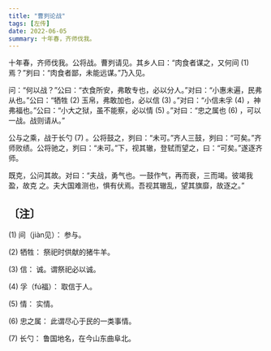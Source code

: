```yaml
---
title: "曹刿论战"
tags: [左传]
date: 2022-06-05
summary: 十年春，齐师伐我。
---
```


十年春，齐师伐我。公将战。曹刿请见。其乡人曰：“肉食者谋之，又何间 (1) 焉？”刿曰：“肉食者鄙，未能远谋。”乃入见。

问：“何以战？”公曰：“衣食所安，弗敢专也，必以分人。”对曰：“小惠未遍，民弗从也。”公曰：“牺牲 (2) 玉帛，弗敢加也，必以信 (3) 。”对曰：“小信未孚 (4) ，神弗福也。”公曰：“小大之狱，虽不能察，必以情 (5) 。”对曰：“忠之属也 (6) ，可以一战。战则请从。”

公与之乘，战于长勺 (7) 。公将鼓之，刿曰：“未可。”齐人三鼓，刿曰：“可矣。”齐师败绩。公将驰之，刿曰：“未可。”下，视其辙，登轼而望之，曰：“可矣。”遂逐齐师。

既克，公问其故。对曰：“夫战，勇气也。一鼓作气，再而衰，三而竭。彼竭我盈，故克
之。夫大国难测也，惧有伏焉。吾视其辙乱，望其旗靡，故逐之。”

## 〔注〕　

(1) 间（jiàn见）： 参与。

(2) 牺牲： 祭祀时供献的猪牛羊。

(3) 信： 诚。谓祭祀必以诚。

(4) 孚（fú福）： 取信于人。

(5) 情： 实情。

(6) 忠之属： 此谓尽心于民的一类事情。

(7) 长勺： 鲁国地名，在今山东曲阜北。